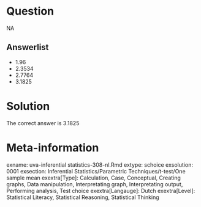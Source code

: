 Question
========

NA

Answerlist
----------
* 1.96
* 2.3534
* 2.7764
* 3.1825

Solution
========

The correct answer is  3.1825 

Meta-information
================
exname: uva-inferential statistics-308-nl.Rmd 
extype: schoice 
exsolution: 0001 
exsection: Inferential Statistics/Parametric Techniques/t-test/One sample mean
exextra[Type]: Calculation, Case, Conceptual, Creating graphs, Data manipulation, Interpretating graph, Interpretating output, Performing analysis, Test choice 
exextra[Langauge]: Dutch 
exextra[Level]: Statistical Literacy, Statistical Reasoning, Statistical Thinking 

